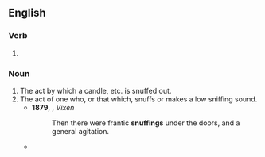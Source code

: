 ==English==

===Verb===
{{head|en|verb form}}

# {{present participle of|en|snuff|nocat=1}}

===Noun===
{{en-noun}}

# The act by which a candle, etc. is snuffed out.
# The act of one who, or that which, snuffs or makes a low sniffing sound.
#* '''1879''', {{w|Mary Elizabeth Braddon}}, ''Vixen''
#*: Then there were frantic '''snuffings''' under the doors, and a general agitation.
#* {{quote-book|1=en|year=1898|author=H.G. Wells|authorlink=H.G. Wells|title={{w|The War of the Worlds}}|publisher=William Heinemann|location=London|page=236|passage=It was early on the fifteenth day that I heard a curious familiar sequence of sounds in the kitchen, and, listening, identified it as the '''snuffing''' and scratching of a dog.}}